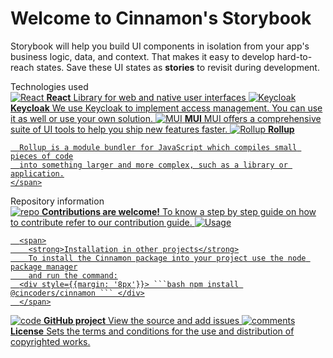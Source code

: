 
<Meta title='About/Introduction' />

<style>
  {`
    .subheading {
      --mediumdark: '#999999';
      font-weight: 700;
      font-size: 13px;
      color: #999;
      letter-spacing: 6px;
      line-height: 24px;
      text-transform: uppercase;
      margin-bottom: 12px;
      margin-top: 40px;
    }

    .link-list {
      display: grid;
      grid-template-columns: 1fr;
      grid-template-rows: 1fr 1fr;
      row-gap: 10px;
    }

    @media (min-width: 620px) {
      .link-list {
        row-gap: 20px;
        column-gap: 20px;
        grid-template-columns: 1fr 1fr;
      }
    }

    @media all and (-ms-high-contrast:none) {
    .link-list {
        display: -ms-grid;
        -ms-grid-columns: 1fr 1fr;
        -ms-grid-rows: 1fr 1fr;
      }
    }

    .link-item {
      display: block;
      padding: 20px;
      border: 1px solid #00000010;
      border-radius: 5px;
      transition: background 150ms ease-out, border 150ms ease-out, transform 150ms ease-out;
      color: #333333;
      display: flex;
      align-items: flex-start;
    }

    .link-item:hover {
      border-color: #1EA7FD50;
      transform: translate3d(0, -3px, 0);
      box-shadow: rgba(0, 0, 0, 0.08) 0 3px 10px 0;
    }

    .link-item:active {
      border-color: #1EA7FD;
      transform: translate3d(0, 0, 0);
    }

    .link-item strong {
      font-weight: 700;
      display: block;
      margin-bottom: 2px;
    }

    .link-item img {
      height: 40px;
      width: 40px;
      margin-right: 15px;
      flex: none;
    }

    .link-item span,
    .link-item p {
      margin: 0;
      font-size: 14px;
      line-height: 20px;
    }

  `}
</style>

# Welcome to Cinnamon's Storybook

Storybook will help you build UI components in isolation from your app's business logic, data, and context.
That makes it easy to develop hard-to-reach states. Save these UI states as **stories** to revisit during development.

<div className='subheading'>Technologies used</div>

<div className='link-list'>
  <a className='link-item' href='https://react.dev/' target='_blank'>
    <img src={ReactImg} alt='React' />
    <span>
      <strong>React</strong>
      Library for web and native user interfaces
    </span>
  </a>
  <a className='link-item' href='https://www.keycloak.org/' target='_blank'>
    <img src={KeycloakImg} alt='Keycloak' />
    <span>
      <strong>Keycloak</strong>
      We use Keycloak to implement access management. You can use it as well or use
      your own solution.
    </span>
  </a>
  <a
    className='link-item'
    href='https://mui.com/'
    target='_blank'
  >
    <img src={MUIimg} alt='MUI' />
    <span>
      <strong>MUI</strong>
     MUI offers a comprehensive suite of UI tools to help you ship new features
      faster.
    </span>
  </a>
  <a className='link-item' href='https://rollupjs.org/guide/en/' target='_blank'>
    <img src={RollupImg} alt='Rollup' />
    <span>
      <strong>Rollup</strong>

      Rollup is a module bundler for JavaScript which compiles small pieces of code
      into something larger and more complex, such as a library or application.
    </span>

  </a>
</div>

<div className='subheading'>Repository information</div>

<div className='link-list'>
  <a className='link-item' href='.github/CONTRIBUTING.md' target='_blank'>
    <img src={Comments} alt='repo' />
    <span>
      <strong>Contributions are welcome!</strong>
      To know a step by step guide on how to contribute
      refer to our contribution guide.
    </span>
  </a>
  <a className='link-item' href='https://nodejs.org/' target='_blank'>
    <img src={InstallIcon} alt='Usage' />

      <span>
        <strong>Installation in other projects</strong>
        To install the Cinnamon package into your project use the node package manager
        and run the command:
      <div style={{margin: '8px'}}> ```bash npm install @cincoders/cinnamon ``` </div>
      </span>

  </a>
  <a
    className='link-item'
    href='https://github.com/storybookjs/storybook'
    target='_blank'
  >
    <img src={GitImg} alt='code' />
    <span>
      <strong>GitHub project</strong>
      View the source and add issues
    </span>
  </a>
  <a
    className='link-item'
    href='https://github.com/CinCoders/cinnamon/blob/main/LICENSE'
    target='_blank'
  >
    <img src={LicenseImg} alt='comments' />
    <span>
      <strong>License</strong>
      Sets the terms and conditions for the use and distribution of copyrighted works.
    </span>
  </a>
</div>
